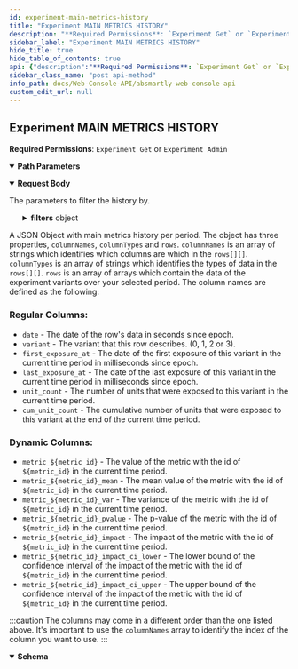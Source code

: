 ```yaml
---
id: experiment-main-metrics-history
title: "Experiment MAIN METRICS HISTORY"
description: "**Required Permissions**: `Experiment Get` or `Experiment Admin`"
sidebar_label: "Experiment MAIN METRICS HISTORY"
hide_title: true
hide_table_of_contents: true
api: {"description":"**Required Permissions**: `Experiment Get` or `Experiment Admin`","parameters":[{"name":"experimentId","in":"path","required":true,"description":"The `id` of the experiment that you want the history of.","schema":{"type":"integer","format":"int64","minimum":1}}],"requestBody":{"description":"The parameters to filter the history by.","required":false,"content":{"application/json":{"schema":{"type":"object","properties":{"filters":{"type":"object","properties":{"segments":{"type":"array","items":{"type":"object","properties":{"segment_id":{"type":"integer","format":"int64","minimum":1,"example":1},"operator":{"type":"string","enum":["in","not_in"],"example":"not_in"},"values":{"type":"array","items":{"type":"string","example":"absmartly-javascript-sdk"}}}}}}},"period":{"type":"string","enum":["1h","1d","1w","1M"],"example":"1d"},"tz_offset":{"type":"integer","example":0}}}}}},"responses":{"200":{"description":"A JSON Object with main metrics history per period. The object has three properties, `columnNames`, `columnTypes` and `rows`. \n`columnNames` is an array of strings which identifies which columns are which in the `rows[][]`. \n`columnTypes` is an array of strings which identifies the types of data in the `rows[][]`. \n`rows` is an array of arrays which contain the data of the experiment variants over your selected period. \nThe column names are defined as the following:\n\n### **Regular Columns:**\n\n- `date` - The date of the row's data in seconds since epoch.\n- `variant` - The variant that this row describes. (0, 1, 2 or 3).\n- `first_exposure_at` - The date of the first exposure of this variant in the current time period in milliseconds since epoch.\n- `last_exposure_at` - The date of the last exposure of this variant in the current time period in milliseconds since epoch.\n- `unit_count` - The number of units that were exposed to this variant in the current time period.\n- `cum_unit_count` - The cumulative number of units that were exposed to this variant at the end of the current time period.\n\n### **Dynamic Columns:**\n\n- `metric_${metric_id}` - The value of the metric with the id of `${metric_id}` in the current time period.\n- `metric_${metric_id}_mean` - The mean value of the metric with the id of `${metric_id}` in the current time period.\n- `metric_${metric_id}_var` - The variance of the metric with the id of `${metric_id}` in the current time period.\n- `metric_${metric_id}_pvalue` - The p-value of the metric with the id of `${metric_id}` in the current time period.\n- `metric_${metric_id}_impact` - The impact of the metric with the id of `${metric_id}` in the current time period.\n- `metric_${metric_id}_impact_ci_lower` - The lower bound of the confidence interval of the impact of the metric with the id of `${metric_id}` in the current time period.\n- `metric_${metric_id}_impact_ci_upper` - The upper bound of the confidence interval of the impact of the metric with the id of `${metric_id}` in the current time period.\n\n:::caution\nThe columns may come in a different order than the one listed above. It's important to use the `columnNames` array to identify the index of the column you want to use.\n:::\n","content":{"application/json":{"schema":{"type":"object","properties":{"columnNames":{"type":"array","items":{"type":"string"}},"columnTypes":{"type":"array","items":{"type":"string"}},"rows":{"type":"array","items":{"type":"array","items":{"type":"number"}}}}}}}}},"method":"post","path":"/experiments/{experimentId}/metrics/main/history","servers":[{"url":"https://sandbox.absmartly.com/v1"}],"security":[{"UserApiKey":[]}],"securitySchemes":{"UserApiKey":{"type":"apiKey","in":"header","description":"A User API Key for API authorization. **Must be in the format \"Api-Key your_user_api_key\"**","name":"Authorization","scheme":"^Api-Key\\s\\S+"}},"jsonRequestBodyExample":{"filters":{"segments":[{"segment_id":1,"operator":"not_in","values":["absmartly-javascript-sdk"]}]},"period":"1d","tz_offset":0},"info":{"title":"ABsmartly Web Console API","version":"1.0.0","description":"An OpenAPI Specification that describes the ABsmartly API for working with your experiments programmatically.","contact":{"name":"API Support","email":"api@absmartly.com"},"license":{"name":"Proprietary"}},"postman":{"name":"Experiment MAIN METRICS HISTORY","description":{"content":"**Required Permissions**: `Experiment Get` or `Experiment Admin`","type":"text/plain"},"url":{"path":["experiments",":experimentId","metrics","main","history"],"host":["{{baseUrl}}"],"query":[],"variable":[{"disabled":false,"description":{"content":"(Required) The `id` of the experiment that you want the history of.","type":"text/plain"},"type":"any","value":"","key":"experimentId"}]},"header":[{"key":"Content-Type","value":"application/json"},{"key":"Accept","value":"application/json"}],"method":"POST","body":{"mode":"raw","raw":"\"\"","options":{"raw":{"language":"json"}}}}}
sidebar_class_name: "post api-method"
info_path: docs/Web-Console-API/absmartly-web-console-api
custom_edit_url: null
---
```



## Experiment MAIN METRICS HISTORY



**Required Permissions**: `Experiment Get` or `Experiment Admin`

<details style={{"marginBottom":"1rem"}} data-collapsed={false} open={true}><summary style={{}}><strong>Path Parameters</strong></summary><div><ul><ParamsItem className={"paramsItem"} param={{"name":"experimentId","in":"path","required":true,"description":"The `id` of the experiment that you want the history of.","schema":{"type":"integer","format":"int64","minimum":1}}}></ParamsItem></ul></div></details><MimeTabs><TabItem label={"application/json"} value={"application/json-schema"}><details style={{}} data-collapsed={false} open={true}><summary style={{"textAlign":"left"}}><strong>Request Body</strong></summary><div style={{"textAlign":"left","marginLeft":"1rem"}}><div style={{"marginTop":"1rem","marginBottom":"1rem"}}>

The parameters to filter the history by.

</div></div><ul style={{"marginLeft":"1rem"}}><SchemaItem collapsible={true} className={"schemaItem"}><details style={{}}><summary style={{}}><strong>filters</strong><span style={{"opacity":"0.6"}}> object</span></summary><div style={{"marginLeft":"1rem"}}><SchemaItem collapsible={true} className={"schemaItem"}><details style={{}}><summary style={{}}><strong>segments</strong><span style={{"opacity":"0.6"}}> object[]</span></summary><div style={{"marginLeft":"1rem"}}><li><div style={{"fontSize":"var(--ifm-code-font-size)","opacity":"0.6","marginLeft":"-.5rem","paddingBottom":".5rem"}}>Array [</div></li><SchemaItem collapsible={false} name={"segment_id"} required={false} schemaName={"int64"} qualifierMessage={"**Possible values:** `>= 1`"} schema={{"type":"integer","format":"int64","minimum":1,"example":1}}></SchemaItem><SchemaItem collapsible={false} name={"operator"} required={false} schemaName={"string"} qualifierMessage={"**Possible values:** [`in`, `not_in`]"} schema={{"type":"string","enum":["in","not_in"],"example":"not_in"}}></SchemaItem><SchemaItem collapsible={false} name={"values"} required={false} schemaName={"string[]"} qualifierMessage={undefined} schema={{"type":"array","items":{"type":"string","example":"absmartly-javascript-sdk"}}}></SchemaItem><li><div style={{"fontSize":"var(--ifm-code-font-size)","opacity":"0.6","marginLeft":"-.5rem"}}>]</div></li></div></details></SchemaItem></div></details></SchemaItem><SchemaItem collapsible={false} name={"period"} required={false} schemaName={"string"} qualifierMessage={"**Possible values:** [`1h`, `1d`, `1w`, `1M`]"} schema={{"type":"string","enum":["1h","1d","1w","1M"],"example":"1d"}}></SchemaItem><SchemaItem collapsible={false} name={"tz_offset"} required={false} schemaName={"integer"} qualifierMessage={undefined} schema={{"type":"integer","example":0}}></SchemaItem></ul></details></TabItem></MimeTabs><div><ApiTabs><TabItem label={"200"} value={"200"}><div>

A JSON Object with main metrics history per period. The object has three properties, `columnNames`, `columnTypes` and `rows`. 
`columnNames` is an array of strings which identifies which columns are which in the `rows[][]`. 
`columnTypes` is an array of strings which identifies the types of data in the `rows[][]`. 
`rows` is an array of arrays which contain the data of the experiment variants over your selected period. 
The column names are defined as the following:

### **Regular Columns:**

- `date` - The date of the row's data in seconds since epoch.
- `variant` - The variant that this row describes. (0, 1, 2 or 3).
- `first_exposure_at` - The date of the first exposure of this variant in the current time period in milliseconds since epoch.
- `last_exposure_at` - The date of the last exposure of this variant in the current time period in milliseconds since epoch.
- `unit_count` - The number of units that were exposed to this variant in the current time period.
- `cum_unit_count` - The cumulative number of units that were exposed to this variant at the end of the current time period.

### **Dynamic Columns:**

- `metric_${metric_id}` - The value of the metric with the id of `${metric_id}` in the current time period.
- `metric_${metric_id}_mean` - The mean value of the metric with the id of `${metric_id}` in the current time period.
- `metric_${metric_id}_var` - The variance of the metric with the id of `${metric_id}` in the current time period.
- `metric_${metric_id}_pvalue` - The p-value of the metric with the id of `${metric_id}` in the current time period.
- `metric_${metric_id}_impact` - The impact of the metric with the id of `${metric_id}` in the current time period.
- `metric_${metric_id}_impact_ci_lower` - The lower bound of the confidence interval of the impact of the metric with the id of `${metric_id}` in the current time period.
- `metric_${metric_id}_impact_ci_upper` - The upper bound of the confidence interval of the impact of the metric with the id of `${metric_id}` in the current time period.

:::caution
The columns may come in a different order than the one listed above. It's important to use the `columnNames` array to identify the index of the column you want to use.
:::


</div><div><MimeTabs schemaType={"response"}><TabItem label={"application/json"} value={"application/json"}><SchemaTabs><TabItem label={"Schema"} value={"Schema"}><details style={{}} data-collapsed={false} open={true}><summary style={{"textAlign":"left"}}><strong>Schema</strong></summary><div style={{"textAlign":"left","marginLeft":"1rem"}}></div><ul style={{"marginLeft":"1rem"}}><SchemaItem collapsible={false} name={"columnNames"} required={false} schemaName={"string[]"} qualifierMessage={undefined} schema={{"type":"array","items":{"type":"string"}}}></SchemaItem><SchemaItem collapsible={false} name={"columnTypes"} required={false} schemaName={"string[]"} qualifierMessage={undefined} schema={{"type":"array","items":{"type":"string"}}}></SchemaItem><SchemaItem collapsible={false} name={"rows"} required={false} schemaName={"array[]"} qualifierMessage={undefined} schema={{"type":"array","items":{"type":"array","items":{"type":"number"}}}}></SchemaItem></ul></details></TabItem><TabItem label={"Example (from schema)"} value={"Example (from schema)"}><ResponseSamples responseExample={"{\n  \"columnNames\": [\n    \"string\"\n  ],\n  \"columnTypes\": [\n    \"string\"\n  ],\n  \"rows\": [\n    [\n      0\n    ]\n  ]\n}"} language={"json"}></ResponseSamples></TabItem></SchemaTabs></TabItem></MimeTabs></div></TabItem></ApiTabs></div>
      